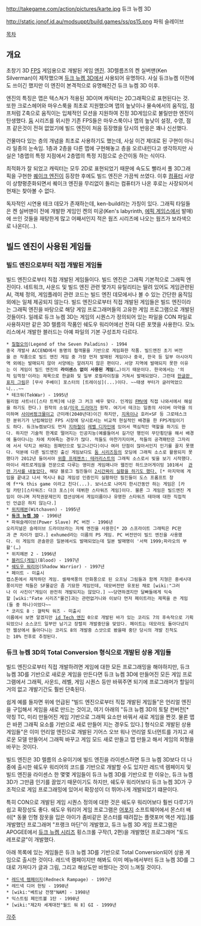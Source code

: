 http://takegame.com/action/pictures/karte.jpg
듀크 뉴켐 3D

http://static.jonof.id.au/modsuppt/build.games/ss/ps15.png
파워 슬레이브

[[목차]]
== 개요 ==
초창기 3D [[FPS]] 게임용으로 개발된 게임 [[엔진]]. 3D렐름즈의 켄 실버맨(Ken Silverman)이 제작했으며 [[듀크 뉴켐 3D]]에서 사용되어 유명하다. 사실 듀크뉴켐 이전에도 쓰이긴 했지만 이 엔진이 본격적으로 유명해진건 듀크 뉴켐 3D 이후.

엔진의 특징은 맵은 텍스쳐가 적용된 3D이며 캐릭터는 2D그래픽으로 표현된다는 것. 또한 크로스헤어와 마우스룩을 최초로 지원했으며 맵의 높낮이나 물속에서의 움직임, 점프처럼 Z축으로 움직이는 입체적인 모션을 지원하여 진정 3D게임으로 불릴만한 엔진이 탄생했다. [[둠]] 시리즈를 위시한 기존 FPS들은 마우스룩이나 맵의 높낮이 설정, 수영, 점프 같은것이 전혀 없었기에 빌드 엔진이 처음 등장했을 당시의 반응은 꽤나 신선했다.

건물마다 있는 층의 개념을 최초로 사용하기도 했는데, 사실 이건 제대로 된 구현이 아니라 일종의 눈속임. 1층과 2층을 다른 맵에 구현해놓고 층을 오르내린다고 생각하지만 사실은 1층맵의 특정 지점에서 2층맵의 특정 지점으로 순간이동 하는 식이다.

최적화가 잘 되었고 캐릭터는 모두 2D로 표현되었기 때문에 속도도 빨라서 풀 3D그래픽을 구현한 [[퀘이크 엔진]]이 등장한 후에도 빌드 엔진은 가끔씩 쓰였다. 이후 [[컴퓨터]] 사양이 상향평준화되면서 퀘이크 엔진을 무리없이 돌리는 컴퓨터가 나온 후로는 사장되어서 현재는 찾아볼 수 없다.

독자적인 시연용 테크 데모가 존재하는데, ken-build라는 가칭이 있다. 그래픽 타일들은 켄 실버맨이 전에 개발한 게임인 켄의 미궁(Ken's labyrinth, [[에픽 게임스]]에서 발매)에 쓰인 것들을 재탕한게 많고 어째서인지 적은 웜즈 시리즈에 나오는 웜즈가 보라색으로 나온다(…).
== 빌드 엔진이 사용된 게임들 ==
=== 빌드 엔진으로부터 직접 개발된 게임들 ===
빌드 엔진으로부터 직접 개발된 게임들이다. 빌드 엔진은 그래픽 기본적으로 그래픽 엔진이다. 네트워크, 사운드 및 빌드 엔진 관련 몇가지 유틸리티는 딸려 있어도 게임관련된 AI, 객체 정의, 게임플레이 관련 코드는 빌드 엔진 데모에서나 볼 수 있는 간단한 움직임 외에는 일체 제공되지 않는다.
빌드 엔진으로부터 직접 개발된 게임들은 빌드 엔진이라는 그래픽 엔진을 바탕으로 해당 게임 프로그래머들의 고유한 게임 프로그램으로 개발된 것들이다. 일례로 듀크 뉴켐 3D는 게임의 시퀀스가 정의되어 있는 파일을 CON 파일로 사용하지만 같은 3D 렐름의 작품인 쉐도우 워리어에선 전혀 다른 포맷을 사용한다. 모노리스에서 개발한 블러드는 아예 파일의 기본 구성조차 다르다.

 * [[칠협오의]](Legend of the Seven Paladins) - 1994
 중국 개발사 ACCEND에서 동명의 협객물을 기반으로 게임화한 작품. 빌드엔진 초기 버전을 쓴 작품으로 빌드 엔진 게임 중 가장 먼저 발매된 게임이나 중국, 한국 등 일부 아시아지역 외에는 발매되지 않아 서양에는 알려지지 않은 편이다. 서양 지역에 발매되지 못한 이유는 이 게임이 빌드 엔진의 '''라이센스 없이 사용된 게임'''(…)이기 때문이다. 한국에서는 '의적 임꺽정'이라는 제목으로 한글화 및 일부 로컬라이징을 거쳐서 발매되었다. 그런데 [http://www.hardcoregaming101.net/korea/part2/company-twim.htm 한글판 표지 그림]은 [무사 주베이] 포스터의 [트레이싱](...)이다. ~~태생 부터가 글러먹었으니...~~ 
 * 테크워(TekWar) - 1995년
 윌리엄 샤트너([스타 트렉]에 나온 그 커크 배우 맞다. 인게임 [[FMV]]에 직접 나와서에서 해설을 하기도 한다.) 원작의 소설/[[미국 드라마]]가 원작. 여기서 테크는 일종의 사이버 마약을 의미하며 [[사이버펑크]]물이고 근미래(2040년대)이긴 하지만, [[지옥]]이나 호러+SF 등 그로테스크한 분위기가 난립해있던 FPS 시장에 당시로서는 비교적 현실적인 배경을 한 FPS게임이기도 하다. 듀크뉴켐보다도 먼저 [[지하철]]이 [[레벨 디자인]]에 있어서 핵심적인 역할을 하기도 한다. 하지만 기술적 한계로 떨어지는 인공지능(예를들어서 길가던 행인이 무단횡단을 해서 배경에 돌아다니는 차에 치여죽는 경우가 많다. 적들도 마찬가지이며, 적들의 공격패턴은 그자리에 서서 닥치고 쏴대는 원패턴으로 밀고나간다)이나 여러 단점이 많아서인지 인기를 끌지 못했다. 덕분에 다른 빌드엔진 출신 게임보다도 [[둠 시리즈]]등의 모딩에 그래픽 소스로 활용되지 못했다가 2012년 들어서야 [[위즐 프레젠츠: 테러리스트]]의 그래픽 소스로서 빛을 보기 시작했다.
 마이너 레트로게임을 전문으로 다루는 영미권 게임매니아 웹진인 하드코어게이밍 101에서  [http://www.hardcoregaming101.net/tekwar/tekwar.htm 관련 기사를 내놓았다.] 해당 블로그 필진들이 [https://www.youtube.com/watch?v=ZGWhosJ6MHs 2시간짜리 실황을 하기도 했다.] [* 마지막에 게임을 끝내고 나서 역시나 B급 게임성 인증인지 실황하던 필진들이 도스 프롬프트 창에 f**k this game 이라고 친다(...). 보너스로 나머지 한시간동안 하는 게임은 [카일 카탄][스타워즈: 다크 포스|이 데뷔한 스타워즈 게임]이다. 물론 그 게임은 빌드엔진 게임이 아니며 저작권문제인지 캡션상에서 게임이름이나 유명한 스타워즈 테마에 대한 직접적인 언급은 하지 않는다.]
 * [[위치헤븐]](Witchaven) - 1995년
 * '''[[듀크 뉴켐 3D]]''' - 1996년
 * 파워슬레이브(Power Slave) PC 버전 - 1996년
 오리지널은 슬레이브 드라이브라는 자체 엔진을 사용한[* 2D 스프라이트 그래픽은 PC판과 큰 차이가 없다.] exhumed라는 이름의 PS 게임. PC 버전만이 빌드 엔진을 사용했다. 이 게임의 콘솔판은 일본에서도 발매되었는데 일본 발매명이 '서력 1999;파라오의 부활'(…)
 * 위치헤븐 2 - 1996년
 * [[블러드(게임)]](Blood) - 1997년
 * [[쉐도우 워리어]](Shadow Warrior) - 1997년
 * 페이트 - 미출시
 캡스톤에서 제작하던 게임. 셀채색풍의 만화풍으로 된 오프닝 그림들과 함께 지형은 중세시대풍이지만 적들은 SF물같은 좀 기묘한 게임인데, 데모버전만 유포된 채로 [wiki:"그러나 이 사진이"게임이 완전히 개발되지는 않았다.] ~~당연하겠지만 달빠들에게 익숙할 [wiki:"Fate 시리즈"물건]과는 관련없거니와 이보다 먼저 페이트라는 제목을 쓴 게임(들 중 하나)이었다~~
 * 코리도 8 : 갤럭틱 워즈 - 미출시
 이름에서 보면 알겠지만 [[id Tech 엔진]] 0으로 개발된 바가 있는 코리도 7의 후속작으로 기획되었으나 소스코드 일부만 남기고 장렬히 개발중단을 맞았다. 페이트는 데모라도 돌아다녔지만 웹상에서 돌아다니는 코리도 8의 개발중 스샷으로 봤을때 중단 당시의 개발 진척도는 10% 전후로 추정된다.
=== 듀크 뉴켐 3D의 Total Conversion 형식으로 개발된 상용 게임들 ===
빌드 엔진으로부터 직접 개발하려면 게임에 대한 모든 프로그래밍을 해야하지만, 듀크 뉴켐 3D를 기반으로 새로운 게임을 만든다면 듀크 뉴켐 3D에 만들어진 모든 게임 프로그램에서 그래픽, 사운드, 레벨, 게임 시퀀스 등만 바꿔주면 되기에 프로그래머가 할일이 거의 없고 개발기간도 훨씬 단축된다.

쉽게 예를 들자면 위에 언급된 "빌드 엔진으로부터 직접 개발된 게임들"은 언리얼 엔진을 구입해서 게임을 새로 만드는 것이고, 여기 아래의 "듀크 뉴켐 3D의 토탈 컨버전[* 약칭 TC, 미리 만들어진 게임 기반으로 그래픽 요소만 바꿔서 새로 게임을 짠것. 물론 맵은 바뀐 그래픽 요소를 기반으로 새로 만들어 지는 경우도 있다.] 형식으로 개발된 상용 게임들"은 이미 언리얼 엔진으로 개발된 기어스 오브 워나 언리얼 토너먼트를 가지고 새로운 모델 만들어서 그래픽 바꾸고 게임 모드 새로 만들고 맵 만들고 해서 게임의 외형을 바꾸는 것이다.

빌드 엔진은 3D 렐름의 소유이기에 빌드 엔진을 라이센스하면 듀크 뉴켐 3D보다 더 나중에 출시한 쉐도우 워리어의 코드를 기반으로 개발할 수도 있지만 레드넥 렘페이지 및 빌드 엔진을 라이센스 한 몇몇 게임들이 듀크 뉴켐 3D를 기반으로 한 이유는, 듀크 뉴켐 3D가 그만큼 인기를 끌었기 때문이기도 하지만, 쉐도우 워리어보다 듀크 뉴켐 3D가 구조적으로 게임 프로그래밍에 있어서 확장성이 더 뛰어나게 개발되었기 떄문이다.

특히 CON으로 개발된 게임 시퀀스 정의에 대한 것은 쉐도우 워리어보다 훨씬 다루기가 쉽고 확장성도 좋다. 쉐도우 워리어 게임 프로그램은 [[어포지]] 소프트웨어에서 몬스터 배쉬[* 동물 인형 잠옷을 입은 아이가 좀비같은 몬스터를 때려잡는 플랫포머 액션 게임.]를 개발했던 프로그래머 "프랭크 마딘"이 개발했고, 듀크 뉴켐 3D 게임 프로그램은 APOGEE에서 [[듀크 뉴켐 시리즈]] 횡스크롤 구작(1, 2편)을 개발했던 프로그래머 "토드 레프로글"이 개발했다.

아래 목록에 있는 게임들은 듀크 뉴켐 3D를 기반으로 Total Conversion되어 상용 게임으로 출시한 것이다. 레드넥 램페이지만 해봐도 이미 메뉴에서부터 듀크 뉴켐 3D를 그대로 가져다가 글과 그림, 그리고 해상도만 바꿨다는 것이 느껴질 것이다.

 * [[레드넥 렘페이지]](Redneck Rampage) - 1997년
 * 레드넥 디어 헌팅 - 1998년
 * [wiki:"베트남 전쟁"NAM] - 1998년
 * 익스트림 페인트볼 1탄 - 1998년
 * [wiki:"제2차 세계대전"월드 워 Ⅱ] GI - 1999년
[[각주]]
